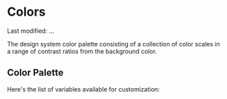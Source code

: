 
<Meta title="Design Tokens/Colors" />

# Colors
<div class='lastmod'>Last modified: ...</div>

The design system color palette consisting of a collection of color scales in a
range of contrast ratios from the background color.

## Color Palette

Here's the list of variables available for customization:

<ColorPalette>
  <ColorItem
    title="background"
    subtitle="Default background color of <body />...etc"
    colors={{
      background: "hsl(var(--background))",
      foreground: "hsl(var(--foreground))",
    }}
  />
  <ColorItem
    title="muted"
    subtitle="Muted backgrounds such as <TabsList />, <Skeleton /> and <Switch />"
    colors={{
      DEFAULT: "hsl(var(--muted))",
      foreground: "hsl(var(--muted-foreground))",
    }}
  />
  <ColorItem
    title="card"
    subtitle="Background color for <Card />"
    colors={{
      DEFAULT: "hsl(var(--card))",
      foreground: "hsl(var(--card-foreground))",
    }}
  />
  <ColorItem
    title="popover"
    subtitle="Background color for popovers such as <DropdownMenu />, <HoverCard />, <Popover />"
    colors={{
      DEFAULT: "hsl(var(--popover))",
      foreground: "hsl(var(--popover-foreground))",
    }}
  />
  <ColorItem
    title="border"
    subtitle="Default border color"
    colors={{ border: "hsl(var(--border))" }}
  />
  <ColorItem
    title="input"
    subtitle="Border color for inputs such as <Input />, <Select />, <Textarea />"
    colors={{ input: "hsl(var(--input))" }}
  />
  <ColorItem
    title="primary"
    subtitle="Primary colors for <Button />"
    colors={{
      DEFAULT: "hsl(var(--primary))",
      foreground: "hsl(var(--primary-foreground))",
    }}
  />
  <ColorItem
    title="secondary"
    subtitle="Secondary colors for <Button />"
    colors={{
      DEFAULT: "hsl(var(--secondary))",
      foreground: "hsl(var(--secondary-foreground))",
    }}
  />
  <ColorItem
    title="accent"
    subtitle="Used for accents such as hover effects on <DropdownMenuItem>, <SelectItem>...etc"
    colors={{
      DEFAULT: "hsl(var(--accent))",
      foreground: "hsl(var(--accent-foreground))",
    }}
  />
  <ColorItem
    title="destructive"
    subtitle="Used for destructive actions such as <Button variant='destructive'>"
    colors={{
      DEFAULT: "hsl(var(--destructive))",
      foreground: "hsl(var(--destructive-foreground))",
    }}
  />
  <ColorItem
    title="ring"
    subtitle="Used for focus ring"
    colors={{ ring: "hsl(var(--ring))" }}
  />
</ColorPalette>
